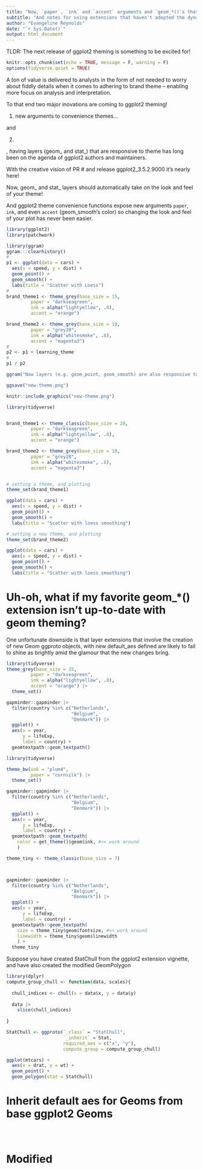 ```yaml
---
title: "Now, `paper`, `ink` and `accent` arguments and `geom_*()`s that are responsive to theming give ggplots even more sparkle. "
subtitle: "And notes for using extensions that haven't adopted the dynamic `geom_*` theming."
author: "Evangeline Reynolds"
date: "`r Sys.Date()`"
output: html_document
---
```


TLDR:  The next release of ggplot2 theming is something to be excited for!

```r
knitr::opts_chunk$set(echo = TRUE, message = F, warning = F)
options(tidyverse.quiet = TRUE)
```

A ton of value is delivered to analysts in the form of not needed to worry about fiddly details when it comes to adhering to brand theme -- enabling more focus on analysis and interpretation. 

To that end two major inovations are coming to ggplot2 theming!

1. new arguments to convenience themes...

and 

2. 



, having layers (geom_ and stat_) that are responsive to theme has long been on the agenda of ggplot2 authors and maintainers.

With the creative vision of PR # and release ggplot2_3.5.2.9000 it's nearly here!  

Now, geom_ and stat_ layers should automatically take on the look and feel of your theme! 

And ggplot2 theme convenience functions expose new arguments `paper`, `ink`, and even `accent` (geom_smooth's color) so changing the look and feel of your plot has never been easier. 




```r
library(ggplot2)
library(patchwork)

library(ggram)
ggram:::clearhistory()
#
p1 <- ggplot(data = cars) + 
  aes(x = speed, y = dist) + 
  geom_point() + 
  geom_smooth() + 
  labs(title = "Scatter with Loess")
#
brand_theme1 <- theme_grey(base_size = 15,
         paper = "darkseagreen",
         ink = alpha("lightyellow", .8),
         accent = "orange")

brand_theme2 <- theme_grey(base_size = 10,
         paper = "grey20",
         ink = alpha("whitesmoke", .8),
         accent = "magenta3")
#
p2 <- p1 + learning_theme
#
p1 / p2

ggram("Now layers (e.g. geom_point, geom_smooth) are also responsive to theme specification", widths = c(2.3, 2))

ggsave("new-theme.png")

```

```r
knitr::include_graphics("new-theme.png")
```


```r
library(tidyverse)


brand_theme1 <- theme_classic(base_size = 20,
         paper = "darkseagreen",
         ink = alpha("lightyellow", .8),
         accent = "orange")

brand_theme2 <- theme_grey(base_size = 10,
         paper = "grey20",
         ink = alpha("whitesmoke", .8),
         accent = "magenta3")


# setting a theme, and plotting
theme_set(brand_theme1)

ggplot(data = cars) + 
  aes(x = speed, y = dist) + 
  geom_point() + 
  geom_smooth() + 
  labs(title = "Scatter with loess smoothing")

# setting a new theme, and plotting
theme_set(brand_theme2)

ggplot(data = cars) + 
  aes(x = speed, y = dist) + 
  geom_point() + 
  geom_smooth() + 
  labs(title = "Scatter with loess smoothing")
```


# Uh-oh, what if my favorite geom_*() extension isn't up-to-date with geom theming?

One unfortunate downside is that layer extensions that involve the creation of new Geom ggproto objects, with new default_aes defined are likely to fail to shine as brightly amid the glamour that the new changes bring.

```r

library(tidyverse)
theme_grey(base_size = 15,
         paper = "darkseagreen",
         ink = alpha("lightyellow", .8),
         accent = "orange") |> 
  theme_set()

gapminder::gapminder |> 
  filter(country %in% c("Netherlands",
                        "Belgium",
                        "Denmark")) |> 
  ggplot() + 
  aes(x = year, 
      y = lifeExp,
      label = country) + 
  geomtextpath::geom_textpath()
```




```r
library(tidyverse)

theme_bw(ink = "plum4", 
         paper = "cornsilk") |> 
  theme_set() 

gapminder::gapminder |> 
  filter(country %in% c("Netherlands",
                        "Belgium",
                        "Denmark")) |> 
  ggplot() + 
  aes(x = year, 
      y = lifeExp,
      label = country) + 
  geomtextpath::geom_textpath(
    color = get_theme()$geom$ink, #<< work around
    )
```




```r
theme_tiny <- theme_classic(base_size = 7)



gapminder::gapminder |> 
  filter(country %in% c("Netherlands",
                        "Belgium",
                        "Denmark")) |> 
  ggplot() + 
  aes(x = year, 
      y = lifeExp,
      label = country) + 
  geomtextpath::geom_textpath(
    size = theme_tiny$geom$fontsize, #<< work around
    linewidth = theme_tiny$geom$linewidth
    ) +
  theme_tiny

```



Suppose you have created StatChull from the ggplot2 extension vignette, and have also created the modified GeomPolygon

```r
library(dplyr)
compute_group_chull <- function(data, scales){
  
  chull_indices <- chull(x = data$x, y = data$y)
  
  data |> 
    slice(chull_indices)
  
}

StatChull <- ggproto(`_class` = "StatChull",
                     `_inherit` = Stat,
                     required_aes = c("x", "y"),
                     compute_group = compute_group_chull)

ggplot(mtcars) +
  aes(x = drat, y = wt) + 
  geom_point() +
  geom_polygon(stat = StatChull)
```



# Inherit default aes for Geoms from base ggplot2 Geoms


```{}



```


# Modified 



